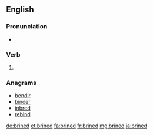 ==English==

===Pronunciation===
* {{rhymes|aɪnd|lang=en}}

===Verb===
{{head|en|verb form}}

# {{en-past of|brine}}

===Anagrams===
* [[bendir#English|bendir]]
* [[binder#English|binder]]
* [[inbred#English|inbred]]
* [[rebind#English|rebind]]

[[de:brined]]
[[et:brined]]
[[fa:brined]]
[[fr:brined]]
[[mg:brined]]
[[ja:brined]]